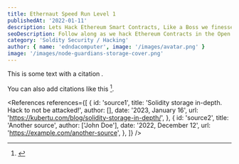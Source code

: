 ```yaml
---
title: Ethernaut Speed Run Level 1
publishedAt: '2022-01-11'
description: Lets Hack Ethereum Smart Contracts, Like a Boss we finesse the code and break it down to win the level in no time.
seoDescription: Follow along as we hack Ethereum Contracts in the Open Zeppelin Game, Ethernaut
category: 'Soldity Security / Hacking'
author: { name: 'edndacomputer', image: '/images/avatar.png' }
image: '/images/node-guardians-storage-cover.png'
---
```


This is some text with a citation <Cite id='source1'/>.

You can also add citations like this [^1].

[^1]:
    <Cite id="source2" />

<References
  references={[
    {
      id: 'source1',
      title: 'Solidity storage in-depth. Hack to not be attacked!',
      author: [],
      date: '2023, January 16',
      url: 'https://kubertu.com/blog/solidity-storage-in-depth/',
    },
    {
      id: 'source2',
      title: 'Another source',
      author: ['John Doe'],
      date: '2022, December 12',
      url: 'https://example.com/another-source',
    },
  ]}
/>
